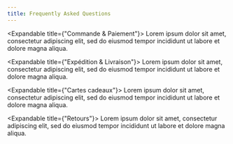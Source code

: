 ```yaml
---
title: Frequently Asked Questions
---
```

 
 
<Spacing size="sm" />
 
<Expandable title={"Commande & Paiement"}>
  Lorem ipsum dolor sit amet, consectetur adipiscing elit, sed do eiusmod tempor
  incididunt ut labore et dolore magna aliqua.
</Expandable>
 
<Expandable title={"Expédition & Livraison"}>
  Lorem ipsum dolor sit amet, consectetur adipiscing elit, sed do eiusmod tempor
  incididunt ut labore et dolore magna aliqua.
</Expandable>
 
<Expandable title={"Cartes cadeaux"}>
  Lorem ipsum dolor sit amet, consectetur adipiscing elit, sed do eiusmod tempor
  incididunt ut labore et dolore magna aliqua.
</Expandable>
 
<Expandable title={"Retours"}>
  Lorem ipsum dolor sit amet, consectetur adipiscing elit, sed do eiusmod tempor
  incididunt ut labore et dolore magna aliqua.
</Expandable>
